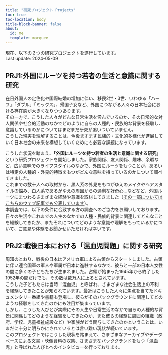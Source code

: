 ```yaml
---
title: "研究プロジェクト Projects"
toc: true
toc-location: body
title-block-banner: false
about:
  id: me
  template: marquee
---
```

現在、以下の２つの研究プロジェクトを遂行しています。  
Last update: 2024-05-09

## PRJ1:外国にルーツを持つ若者の生活と意識に関する研究
在日外国人の定住化や国際結婚の増加に伴い、移民2世・3世、いわゆる「ハーフ」「ダブル」「ミックス」、帰国子女など、外国につながる人々の日本社会における存在感が大きくなりつつあります。  
その一方で、こうした人々がどんな日常生活を営んでいるのか、その日常的な対人関係や社会的活動のなかでどのように自らの人種的・民族的な背景を経験し、意識しているのかについてはまだまだ研究が追いついていません。  
こうした現実を理解することは、今後ますます民族的・文化的多様化が進展していく日本社会の未来を構想していくためにも必要な課題になっています。

こうした状況を踏まえ、**「外国にルーツを持つ若者の生活と意識に関する研究」**という研究プロジェクトを開始しました。家族関係、友人関係、趣味、余暇など、広い意味でのライフスタイルのなかで、外国にルーツをもつことが、あるいは特定の人種的・外見的特徴をもつがどんな意味を持っているのかについて調べてきました。  
これまでの数十人への取材から、黒人系の外見をもつがゆえのメイクやヘアスタイルの悩み、白人系であるがゆえの周囲からの過剰な好奇心...などなど、外国ルーツにまつわるさまざまな経験や意識を取材してきました（[その一部についてはこちらのウェブ記事でも公表しています](https://fashiontechnews.zozo.com/series/series_fashion_technology/ariga_yu_anis)）。  
本調査では、以下の条件に合致する方の調査へのご協力をお願いしております。日々の生活やこれまでの人生のなかでの人種・民族的背景に関連してどんなことを経験してきたか、またそれについてどのような意識や理解をもっているかについて、ご意見や体験をお聞かせいただければ幸いです。

## PRJ2:戦後日本における「混血児問題」に関する研究
周知のとおり、戦後の日本はアメリカ軍による占領からスタートしました。占領に伴い連合国軍の軍人や軍属が日本に進駐するなかで、彼らと一部の日本人女性の間に多くの子どもたちが生まれました。占領が始まった1945年から終了した1952年の間だけでも、その数は数万人に上るとされています。  
こうした子どもたちは当時「混血児」と呼ばれ、さまざまな社会生活上の不利を経験してきたことが知られています。最近はこうした人々に焦点を当てたドキュメンタリー番組や書籍も登場し、彼らがそのバックグラウンドに関連してどのような経験をしてきたのかにも注目が集まっています。  
しかし、こうした人びとが実際にその人生や日常生活のなかで自らの人種的な背景に関係してどのような経験をしてきたのか、また彼らの経験に周囲の組織（政府、学校、児童福祉施設など）や家族がどう関与してきたのかということは、いまだに十分に明らかにされているとは言い難い現状が続いています。  
このプロジェクトではこうした現状を踏まえて、さまざまなアーカイブやデータベースによる文書・映像資料の収集、さまざまなバックグランドをもつ「混血児」と呼ばれた人びとへのインタビューを行っております。